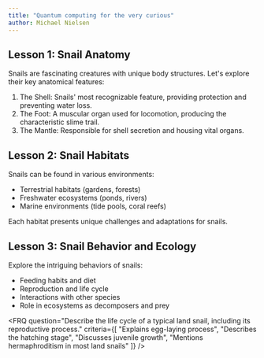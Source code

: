 ```yaml
---
title: "Quantum computing for the very curious"
author: Michael Nielsen
---
```

## Lesson 1: Snail Anatomy

Snails are fascinating creatures with unique body structures. Let's explore their key anatomical features:

1. The Shell: Snails' most recognizable feature, providing protection and preventing water loss.
2. The Foot: A muscular organ used for locomotion, producing the characteristic slime trail.
3. The Mantle: Responsible for shell secretion and housing vital organs.

## Lesson 2: Snail Habitats

Snails can be found in various environments:

- Terrestrial habitats (gardens, forests)
- Freshwater ecosystems (ponds, rivers)
- Marine environments (tide pools, coral reefs)

Each habitat presents unique challenges and adaptations for snails.

## Lesson 3: Snail Behavior and Ecology

Explore the intriguing behaviors of snails:

- Feeding habits and diet
- Reproduction and life cycle
- Interactions with other species
- Role in ecosystems as decomposers and prey

<FRQ 
  question="Describe the life cycle of a typical land snail, including its reproductive process." 
  criteria={[
    "Explains egg-laying process",
    "Describes the hatching stage",
    "Discusses juvenile growth",
    "Mentions hermaphroditism in most land snails"
  ]}
/>
